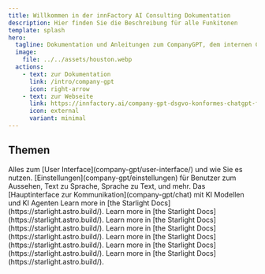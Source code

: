 ```yaml
---
title: Willkommen in der innFactory AI Consulting Dokumentation
description: Hier finden Sie die Beschreibung für alle Funkitonen 
template: splash
hero:
  tagline: Dokumentation und Anleitungen zum CompanyGPT, dem internen ChatGPT für Unternehmen, Prompt Engineering und vieles mehr.
  image:
    file: ../../assets/houston.webp
  actions:
    - text: zur Dokumentation
      link: /intro/company-gpt
      icon: right-arrow
    - text: zur Webseite
      link: https://innfactory.ai/company-gpt-dsgvo-konformes-chatgpt-fur-ihr-unternehmen/
      icon: external
      variant: minimal
---
```



## Themen

<CardGrid>
	<Card title="User Interface" icon="pencil">
		Alles zum [User Interface](company-gpt/user-interface/) und wie Sie es nutzen.
	</Card>
	<Card title="Einstellungen" icon="add-document">
		[Einstellungen](company-gpt/einstellungen) für Benutzer zum Aussehen, Text zu Sprache, Sprache zu Text, und mehr.
	</Card>
	<Card title="Chat" icon="setting">
		Das [Hauptinterface zur Kommunikation](company-gpt/chat) mit KI Modellen und KI Agenten
	</Card>
	<Card title="Integrationen" icon="open-book">
		Learn more in [the Starlight Docs](https://starlight.astro.build/).
	</Card>
	<Card title="Agents" icon="open-book">
		Learn more in [the Starlight Docs](https://starlight.astro.build/).
	</Card>
	<Card title="Prompts" icon="open-book">
		Learn more in [the Starlight Docs](https://starlight.astro.build/).
	</Card>
	<Card title="Erinnerungen" icon="open-book">
		Learn more in [the Starlight Docs](https://starlight.astro.build/).
	</Card>
	<Card title="KI-Einstellungen" icon="open-book">
		Learn more in [the Starlight Docs](https://starlight.astro.build/).
	</Card>
	<Card title="Dateiverarbeitung" icon="open-book">
		Learn more in [the Starlight Docs](https://starlight.astro.build/).
	</Card>
	<Card title="Lesezeichen" icon="open-book">
		Learn more in [the Starlight Docs](https://starlight.astro.build/).
	</Card>
	
</CardGrid>
